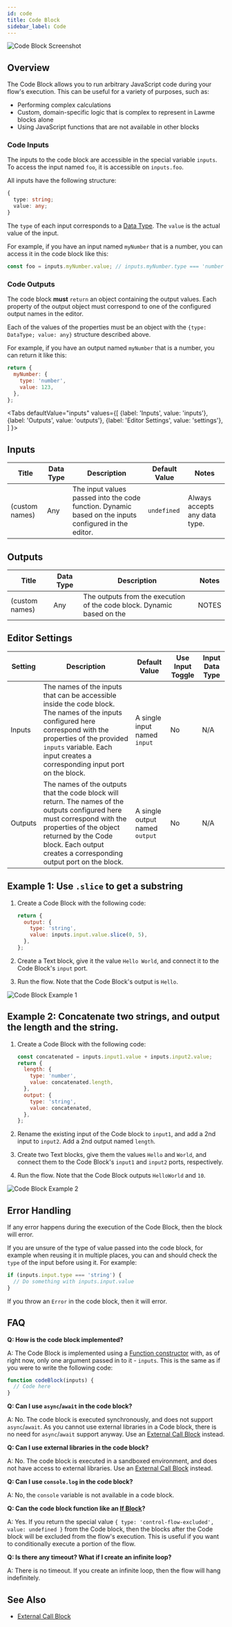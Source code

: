 ```yaml
---
id: code
title: Code Block
sidebar_label: Code
---
```



![Code Block Screenshot](./assets/code-block.png)

## Overview

The Code Block allows you to run arbitrary JavaScript code during your flow's execution. This can be useful for a variety of purposes, such as:

- Performing complex calculations
- Custom, domain-specific logic that is complex to represent in Lawme blocks alone
- Using JavaScript functions that are not available in other blocks

### Code Inputs

The inputs to the code block are accessible in the special variable `inputs`. To access the input named `foo`, it is accessible on `inputs.foo`.

All inputs have the following structure:

```ts
{
  type: string;
  value: any;
}
```

The `type` of each input corresponds to a [Data Type](../user-guide/workflow/data-types.md). The `value` is the actual value of the input.

For example, if you have an input named `myNumber` that is a number, you can access it in the code block like this:

```js
const foo = inputs.myNumber.value; // inputs.myNumber.type === 'number'
```

### Code Outputs

The code block **must** `return` an object containing the output values. Each property of the output object must correspond to one of the configured output names in the editor.

Each of the values of the properties must be an object with the `{type: DataType; value: any}` structure described above.

For example, if you have an output named `myNumber` that is a number, you can return it like this:

```js
return {
  myNumber: {
    type: 'number',
    value: 123,
  },
};
```

<Tabs
  defaultValue="inputs"
  values={[
    {label: 'Inputs', value: 'inputs'},
    {label: 'Outputs', value: 'outputs'},
    {label: 'Editor Settings', value: 'settings'},
  ]
}>

<TabItem value="inputs">

## Inputs

| Title          | Data Type | Description                                                                                           | Default Value | Notes                         |
| -------------- | --------- | ----------------------------------------------------------------------------------------------------- | ------------- | ----------------------------- |
| (custom names) | Any       | The input values passed into the code function. Dynamic based on the inputs configured in the editor. | `undefined`   | Always accepts any data type. |

</TabItem>

<TabItem value="outputs">

## Outputs

| Title          | Data Type | Description                                                           | Notes |
| -------------- | --------- | --------------------------------------------------------------------- | ----- |
| (custom names) | Any       | The outputs from the execution of the code block. Dynamic based on the | NOTES |

</TabItem>

<TabItem value="settings">

## Editor Settings

| Setting | Description                                                                                                                                                                                                                                 | Default Value                  | Use Input Toggle | Input Data Type |
| ------- | ------------------------------------------------------------------------------------------------------------------------------------------------------------------------------------------------------------------------------------------- | ------------------------------ | ---------------- | --------------- |
| Inputs  | The names of the inputs that can be accessible inside the code block. The names of the inputs configured here correspond with the properties of the provided `inputs` variable. Each input creates a corresponding input port on the block.   | A single input named `input`   | No               | N/A             |
| Outputs | The names of the outputs that the code block will return. The names of the outputs configured here must correspond with the properties of the object returned by the Code block. Each output creates a corresponding output port on the block. | A single output named `output` | No               | N/A             |

</TabItem>

</Tabs>

## Example 1: Use `.slice` to get a substring

1. Create a Code Block with the following code:

   ```js
   return {
     output: {
       type: 'string',
       value: inputs.input.value.slice(0, 5),
     },
   };
   ```

2. Create a Text block, give it the value `Hello World`, and connect it to the Code Block's `input` port.
3. Run the flow. Note that the Code Block's output is `Hello`.

![Code Block Example 1](./assets/code-block-example-01.png)

## Example 2: Concatenate two strings, and output the length and the string.

1. Create a Code Block with the following code:

   ```js
   const concatenated = inputs.input1.value + inputs.input2.value;
   return {
     length: {
       type: 'number',
       value: concatenated.length,
     },
     output: {
       type: 'string',
       value: concatenated,
     },
   };
   ```

2. Rename the existing input of the Code block to `input1`, and add a 2nd input to `input2`. Add a 2nd output named `length`.
3. Create two Text blocks, give them the values `Hello` and `World`, and connect them to the Code Block's `input1` and `input2` ports, respectively.
4. Run the flow. Note that the Code Block outputs `HelloWorld` and `10`.

![Code Block Example 2](./assets/code-block-example-02.png)

## Error Handling

If any error happens during the execution of the Code Block, then the block will error.

If you are unsure of the type of value passed into the code block, for example when reusing it in multiple places, you can and should check the `type` of the input before using it. For example:

```js
if (inputs.input.type === 'string') {
  // Do something with inputs.input.value
}
```

If you throw an `Error` in the code block, then it will error.

## FAQ

**Q: How is the code block implemented?**

A: The Code Block is implemented using a [Function constructor](https://developer.mozilla.org/en-US/docs/Web/JavaScript/Reference/Global_Objects/Function/Function) with, as of right now, only one argument passed in to it - `inputs`. This is the same as if you were to write the following code:

```js
function codeBlock(inputs) {
  // Code here
}
```

**Q: Can I use `async`/`await` in the code block?**

A: No. The code block is executed synchronously, and does not support `async`/`await`. As you cannot use external libraries in a Code block, there is no need for `async`/`await` support anyway. Use an [External Call Block](./external-call.mdx) instead.

**Q: Can I use external libraries in the code block?**

A: No. The code block is executed in a sandboxed environment, and does not have access to external libraries. Use an [External Call Block](./external-call.mdx) instead.

**Q: Can I use `console.log` in the code block?**

A: No, the `console` variable is not available in a code block.

**Q: Can the code block function like an [If Block](./if.mdx)?**

A: Yes. If you return the special value `{ type: 'control-flow-excluded', value: undefined }` from the Code block, then the blocks after the Code block will be excluded from the flow's execution. This is useful if you want to conditionally execute a portion of the flow.

**Q: Is there any timeout? What if I create an infinite loop?**

A: There is no timeout. If you create an infinite loop, then the flow will hang indefinitely.

## See Also

- [External Call Block](./external-call.mdx)
